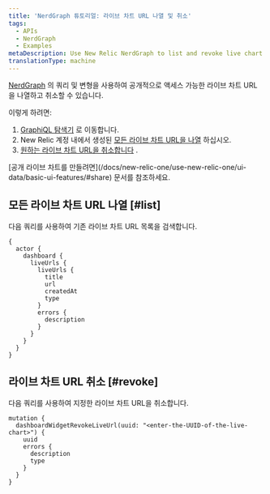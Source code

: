 ```yaml
---
title: 'NerdGraph 튜토리얼: 라이브 차트 URL 나열 및 취소'
tags:
  - APIs
  - NerdGraph
  - Examples
metaDescription: Use New Relic NerdGraph to list and revoke live chart URLs
translationType: machine
---
```


[NerdGraph](/docs/apis/nerdgraph/get-started/introduction-new-relic-nerdgraph) 의 쿼리 및 변형을 사용하여 공개적으로 액세스 가능한 라이브 차트 URL을 나열하고 취소할 수 있습니다.

이렇게 하려면:

1. [GraphiQL 탐색기](https://api.newrelic.com/graphiql) 로 이동합니다.
2. New Relic 계정 내에서 생성된 [모든 라이브 차트 URL을 나열](#list) 하십시오.
3. [원하는 라이브 차트 URL을 취소합니다](#revoke) .

<Callout variant="tip">
  [공개 라이브 차트를 만들려면](/docs/new-relic-one/use-new-relic-one/ui-data/basic-ui-features/#share) 문서를 참조하세요.
</Callout>

## 모든 라이브 차트 URL 나열 [#list]

다음 쿼리를 사용하여 기존 라이브 차트 URL 목록을 검색합니다.

```
{
  actor {
    dashboard {
      liveUrls {
        liveUrls {
          title
          url
          createdAt
          type
        }
        errors {
          description
        }
      }
    }
  }
}
```

## 라이브 차트 URL 취소 [#revoke]

다음 쿼리를 사용하여 지정한 라이브 차트 URL을 취소합니다.

```
mutation {
  dashboardWidgetRevokeLiveUrl(uuid: "<enter-the-UUID-of-the-live-chart>") {
    uuid
    errors {
      description
      type
    }
  }
}
```